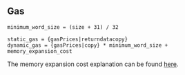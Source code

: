## Gas

    minimum_word_size = (size + 31) / 32

    static_gas = {gasPrices|returndatacopy}
    dynamic_gas = {gasPrices|copy} * minimum_word_size + memory_expansion_cost

The memory expansion cost explanation can be found [here](/about#memoryexpansion).
